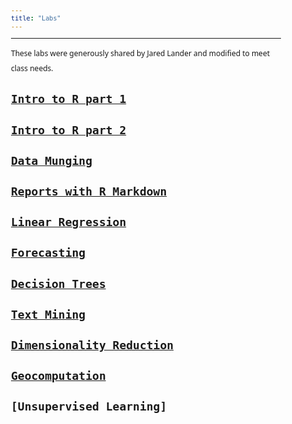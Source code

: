 ```yaml
---
title: "Labs"
---
```

<style>
@import url('https://fonts.googleapis.com/css?family=Noto+Sans|VT323');

body{
  font-family: 'Noto Sans', sans-serif;
  font-size: 12px;
  line-height: 24px;
}

h1,h2,h3,h4 {
  font-family: 'VT323', monospace;
}
#navbar {
  font-family: 'VT323', monospace;
  font-size: 18px;
}
.container { width: 1000px; }


g-table-intro h4 {
  text-indent: 0px;
}
</style>
--------

These labs were generously shared by Jared Lander and modified to meet class needs.

## [Intro to R part 1](Labs/lab1.html)
## [Intro to R part 2](Labs/lab1_2.html)
## [Data Munging](Labs/lab2.html)
## [Reports with R Markdown](Labs/lab3.html)
## [Linear Regression](Labs/lab5.html)
## [Forecasting](Labs/Forecasting.html)
## [Decision Trees](Labs/DecisionTrees.html)
## [Text Mining](Labs/textMining.html)
## [Dimensionality Reduction](Labs/pca.html)
## [Geocomputation](Labs/geospatial.html)
## [Unsupervised Learning]


